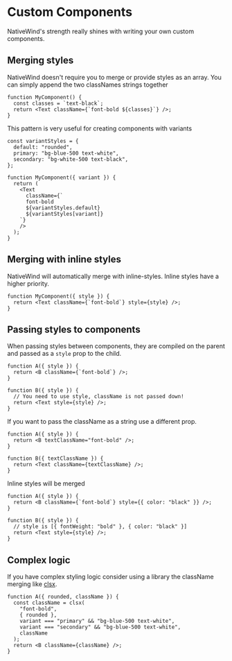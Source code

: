 # Custom Components

NativeWind's strength really shines with writing your own custom components.

## Merging styles

NativeWind doesn't require you to merge or provide styles as an array. You can simply append the two classNames strings together

```tsx
function MyComponent() {
  const classes = `text-black`;
  return <Text className={`font-bold ${classes}`} />;
}
```

This pattern is very useful for creating components with variants

```tsx
const variantStyles = {
  default: "rounded",
  primary: "bg-blue-500 text-white",
  secondary: "bg-white-500 text-black",
};

function MyComponent({ variant }) {
  return (
    <Text
      className={`
      font-bold
      ${variantStyles.default}
      ${variantStyles[variant]}
    `}
    />
  );
}
```

## Merging with inline styles

NativeWind will automatically merge with inline-styles. Inline styles have a higher priority.

```tsx
function MyComponent({ style }) {
  return <Text className={`font-bold`} style={style} />;
}
```

## Passing styles to components

When passing styles between components, they are compiled on the parent and passed as a `style` prop to the child.

```tsx
function A({ style }) {
  return <B className={`font-bold`} />;
}

function B({ style }) {
  // You need to use style, className is not passed down!
  return <Text style={style} />;
}
```

If you want to pass the className as a string use a different prop.

```tsx
function A({ style }) {
  return <B textClassName="font-bold" />;
}

function B({ textClassName }) {
  return <Text className={textClassName} />;
}
```

Inline styles will be merged

```tsx
function A({ style }) {
  return <B className={`font-bold`} style={{ color: "black" }} />;
}

function B({ style }) {
  // style is [{ fontWeight: "bold" }, { color: "black" }]
  return <Text style={style} />;
}
```

## Complex logic

If you have complex styling logic consider using a library the className merging like [clsx](https://www.npmjs.com/package/clsx).

```tsx
function A({ rounded, className }) {
  const className = clsx(
    "font-bold",
    { rounded },
    variant === "primary" && "bg-blue-500 text-white",
    variant === "secondary" && "bg-blue-500 text-white",
    className
  );
  return <B className={className} />;
}
```
